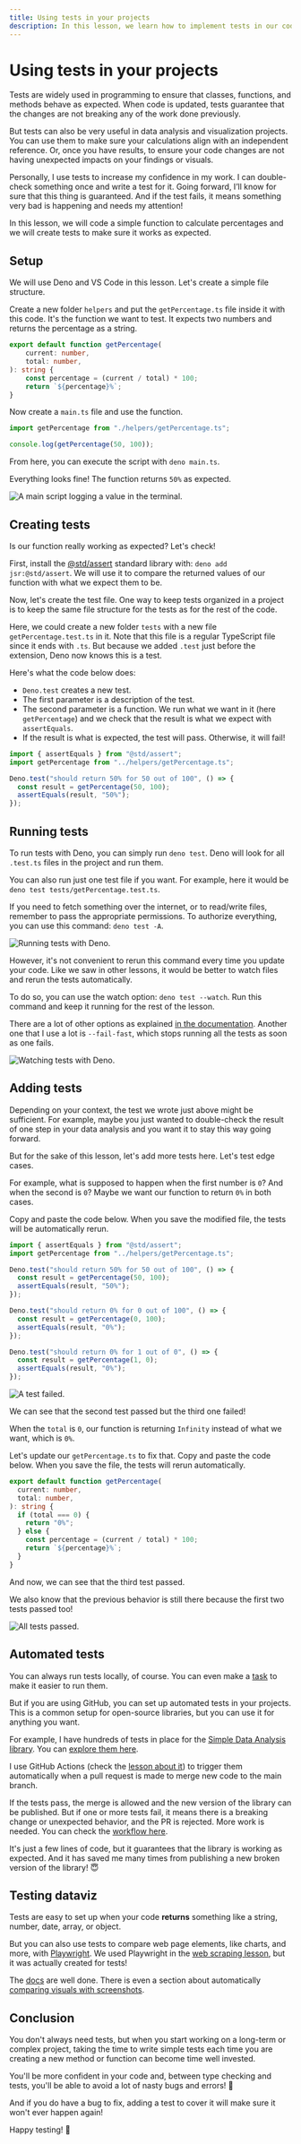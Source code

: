 ```yaml
---
title: Using tests in your projects
description: In this lesson, we learn how to implement tests in our code and use them.
---
```



# Using tests in your projects

Tests are widely used in programming to ensure that classes, functions, and methods behave as expected. When code is updated, tests guarantee that the changes are not breaking any of the work done previously.

But tests can also be very useful in data analysis and visualization projects. You can use them to make sure your calculations align with an independent reference. Or, once you have results, to ensure your code changes are not having unexpected impacts on your findings or visuals.

Personally, I use tests to increase my confidence in my work. I can double-check something once and write a test for it. Going forward, I’ll know for sure that this thing is guaranteed. And if the test fails, it means something very bad is happening and needs my attention!

In this lesson, we will code a simple function to calculate percentages and we will create tests to make sure it works as expected.

<NoticeIntro />

## Setup

We will use Deno and VS Code in this lesson. Let's create a simple file structure.

Create a new folder `helpers` and put the `getPercentage.ts` file inside it with this code. It's the function we want to test. It expects two numbers and returns the percentage as a string.


```ts showLineNumbers filename="helpers/getPercentage.ts"
export default function getPercentage(
    current: number,
    total: number,
): string {
    const percentage = (current / total) * 100;
    return `${percentage}%`;
}
```

Now create a `main.ts` file and use the function.

```ts showLineNumbers filename="main.ts"
import getPercentage from "./helpers/getPercentage.ts";

console.log(getPercentage(50, 100));
```

From here, you can execute the script with `deno main.ts`.

Everything looks fine! The function returns `50%` as expected.

![A main script logging a value in the terminal.](/assets/ninja-moves/tests/setup.png)

## Creating tests

Is our function really working as expected? Let's check!

First, install the [@std/assert](https://jsr.io/@std/assert) standard library with: `deno add jsr:@std/assert`. We will use it to compare the returned values of our function with what we expect them to be.

Now, let's create the test file. One way to keep tests organized in a project is to keep the same file structure for the tests as for the rest of the code.

Here, we could create a new folder `tests` with a new file `getPercentage.test.ts` in it. Note that this file is a regular TypeScript file since it ends with `.ts`. But because we added `.test` just before the extension, Deno now knows this is a test.

Here's what the code below does:
- `Deno.test` creates a new test.
- The first parameter is a description of the test.
- The second parameter is a function. We run what we want in it (here `getPercentage`) and we check that the result is what we expect with `assertEquals`.
- If the result is what is expected, the test will pass. Otherwise, it will fail!

```ts showLineNumbers filename="tests/getPercentage.test.ts"
import { assertEquals } from "@std/assert";
import getPercentage from "../helpers/getPercentage.ts";

Deno.test("should return 50% for 50 out of 100", () => {
  const result = getPercentage(50, 100);
  assertEquals(result, "50%");
});
```

## Running tests

To run tests with Deno, you can simply run `deno test`. Deno will look for all `.test.ts` files in the project and run them.

You can also run just one test file if you want. For example, here it would be `deno test tests/getPercentage.test.ts`.

If you need to fetch something over the internet, or to read/write files, remember to pass the appropriate permissions. To authorize everything, you can use this command: `deno test -A`.

![Running tests with Deno.](/assets/ninja-moves/tests/run-tests.png)

However, it's not convenient to rerun this command every time you update your code. Like we saw in other lessons, it would be better to watch files and rerun the tests automatically.

To do so, you can use the watch option: `deno test --watch`. Run this command and keep it running for the rest of the lesson.

There are a lot of other options as explained [in the documentation](https://docs.deno.com/runtime/fundamentals/testing/). Another one that I use a lot is `--fail-fast`, which stops running all the tests as soon as one fails.

![Watching tests with Deno.](/assets/ninja-moves/tests/watch-tests.png)

## Adding tests

Depending on your context, the test we wrote just above might be sufficient. For example, maybe you just wanted to double-check the result of one step in your data analysis and you want it to stay this way going forward.

But for the sake of this lesson, let's add more tests here. Let's test edge cases.

For example, what is supposed to happen when the first number is `0`? And when the second is `0`? Maybe we want our function to return `0%` in both cases.

Copy and paste the code below. When you save the modified file, the tests will be automatically rerun.

```ts showLineNumbers filename="tests/getPercentage.test.ts" {9-17}
import { assertEquals } from "@std/assert";
import getPercentage from "../helpers/getPercentage.ts";

Deno.test("should return 50% for 50 out of 100", () => {
  const result = getPercentage(50, 100);
  assertEquals(result, "50%");
});

Deno.test("should return 0% for 0 out of 100", () => {
  const result = getPercentage(0, 100);
  assertEquals(result, "0%");
});

Deno.test("should return 0% for 1 out of 0", () => {
  const result = getPercentage(1, 0);
  assertEquals(result, "0%");
});
```
![A test failed.](/assets/ninja-moves/tests/fail.png)

We can see that the second test passed but the third one failed!

When the `total` is `0`, our function is returning `Infinity` instead of what we want, which is `0%`.

Let's update our `getPercentage.ts` to fix that. Copy and paste the code below. When you save the file, the tests will rerun automatically.

```ts showLineNumbers filename="helpers/getPercentage.ts" {5-7, 10}
export default function getPercentage(
  current: number,
  total: number,
): string {
  if (total === 0) {
    return "0%";
  } else {
    const percentage = (current / total) * 100;
    return `${percentage}%`;
  }
}
```

And now, we can see that the third test passed.

We also know that the previous behavior is still there because the first two tests passed too!

![All tests passed.](/assets/ninja-moves/tests/all-passed.png)

## Automated tests

You can always run tests locally, of course. You can even make a [task](/pushing-further/tasks) to make it easier to run them.

But if you are using GitHub, you can set up automated tests in your projects. This is a common setup for open-source libraries, but you can use it for anything you want.

For example, I have hundreds of tests in place for the [Simple Data Analysis library](https://github.com/nshiab/simple-data-analysis). You can [explore them here](https://github.com/nshiab/simple-data-analysis/tree/main/test/unit/methods).

I use GitHub Actions (check the [lesson about it](/git-and-github/github-actions)) to trigger them automatically when a pull request is made to merge new code to the main branch.

If the tests pass, the merge is allowed and the new version of the library can be published. But if one or more tests fail, it means there is a breaking change or unexpected behavior, and the PR is rejected. More work is needed. You can check the [workflow here](https://github.com/nshiab/simple-data-analysis/blob/main/.github/workflows/all-tests.yml).

It's just a few lines of code, but it guarantees that the library is working as expected. And it has saved me many times from publishing a new broken version of the library! 😇

## Testing dataviz

Tests are easy to set up when your code **returns** something like a string, number, date, array, or object.

But you can also use tests to compare web page elements, like charts, and more, with [Playwright](https://playwright.dev/). We used Playwright in the [web scraping lesson](/web-scraping), but it was actually created for tests!

The [docs](https://playwright.dev/docs/intro) are well done. There is even a section about automatically [comparing visuals with screenshots](https://playwright.dev/docs/test-snapshots).

## Conclusion

You don't always need tests, but when you start working on a long-term or complex project, taking the time to write simple tests each time you are creating a new method or function can become time well invested.

You'll be more confident in your code and, between type checking and tests, you'll be able to avoid a lot of nasty bugs and errors! 🐞

And if you do have a bug to fix, adding a test to cover it will make sure it won't ever happen again!

Happy testing! 👷

<NoticeEnd />
